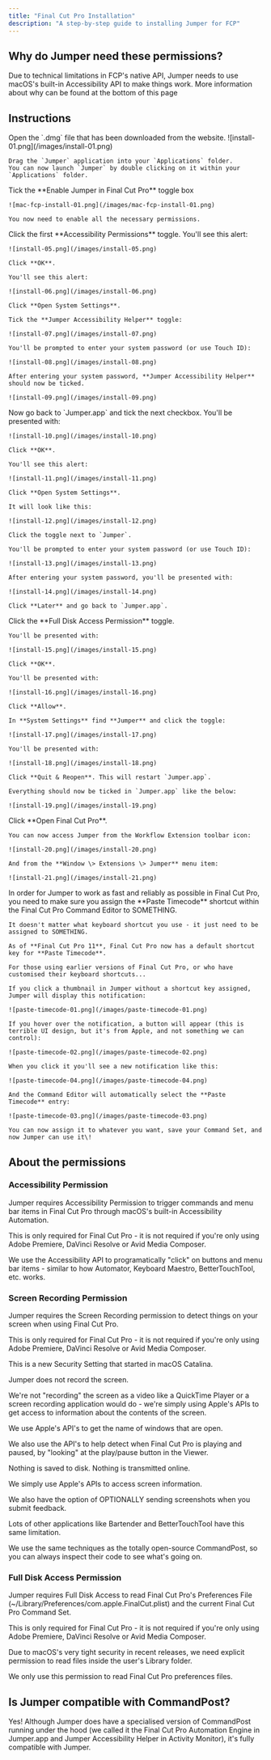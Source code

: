 ```yaml
---
title: "Final Cut Pro Installation"
description: "A step-by-step guide to installing Jumper for FCP"
---
```


## Why do Jumper need these permissions?

Due to technical limitations in FCP's native API, Jumper needs to use macOS's built-in Accessibility API to make things work. More information about why can be found at the bottom of this page

## Instructions

<Steps>
  <Step title="Install Jumper from the dmg">
    Open the `.dmg` file that has been downloaded from the website.
    ![install-01.png](/images/install-01.png)

    Drag the `Jumper` application into your `Applications` folder.
    You can now launch `Jumper` by double clicking on it within your `Applications` folder.
  </Step>
  <Step title="Enable Jumper for Final Cut Pro">
    Tick the **Enable Jumper in Final Cut Pro** toggle box

    ![mac-fcp-install-01.png](/images/mac-fcp-install-01.png)

    You now need to enable all the necessary permissions.
  </Step>
  <Step title="Enable Accessibility Permission">
    Click the first **Accessibility Permissions** toggle.
    You'll see this alert:

    ![install-05.png](/images/install-05.png)

    Click **OK**.

    You'll see this alert:

    ![install-06.png](/images/install-06.png)

    Click **Open System Settings**.

    Tick the **Jumper Accessibility Helper** toggle:

    ![install-07.png](/images/install-07.png)

    You'll be prompted to enter your system password (or use Touch ID):

    ![install-08.png](/images/install-08.png)

    After entering your system password, **Jumper Accessibility Helper** should now be ticked.

    ![install-09.png](/images/install-09.png)
  </Step>
  <Step title="Enable Screen Recording Permission">
    Now go back to `Jumper.app` and tick the next checkbox. You'll be presented with:

    ![install-10.png](/images/install-10.png)

    Click **OK**.

    You'll see this alert:

    ![install-11.png](/images/install-11.png)

    Click **Open System Settings**.

    It will look like this:

    ![install-12.png](/images/install-12.png)

    Click the toggle next to `Jumper`.

    You'll be prompted to enter your system password (or use Touch ID):

    ![install-13.png](/images/install-13.png)

    After entering your system password, you'll be presented with:

    ![install-14.png](/images/install-14.png)

    Click **Later** and go back to `Jumper.app`.
  </Step>
  <Step title="Enable Full Disk Access Permission">
    Click the **Full Disk Access Permission** toggle.

    You'll be presented with:

    ![install-15.png](/images/install-15.png)

    Click **OK**.

    You'll be presented with:

    ![install-16.png](/images/install-16.png)

    Click **Allow**.

    In **System Settings** find **Jumper** and click the toggle:

    ![install-17.png](/images/install-17.png)

    You'll be presented with:

    ![install-18.png](/images/install-18.png)

    Click **Quit & Reopen**. This will restart `Jumper.app`.

    Everything should now be ticked in `Jumper.app` like the below:

    ![install-19.png](/images/install-19.png)
  </Step>
  <Step title="Open Jumper in FCP">
    Click **Open Final Cut Pro**.

    You can now access Jumper from the Workflow Extension toolbar icon:

    ![install-20.png](/images/install-20.png)

    And from the **Window \> Extensions \> Jumper** menu item:

    ![install-21.png](/images/install-21.png)
  </Step>
  <Step title="Assign Paste Timecode shortcut">
    In order for Jumper to work as fast and reliably as possible in Final Cut Pro, you need to make sure you assign the **Paste Timecode** shortcut within the Final Cut Pro Command Editor to SOMETHING.

    It doesn't matter what keyboard shortcut you use - it just need to be assigned to SOMETHING.

    As of **Final Cut Pro 11**, Final Cut Pro now has a default shortcut key for **Paste Timecode**.

    For those using earlier versions of Final Cut Pro, or who have customised their keyboard shortcuts...

    If you click a thumbnail in Jumper without a shortcut key assigned, Jumper will display this notification:

    ![paste-timecode-01.png](/images/paste-timecode-01.png)

    If you hover over the notification, a button will appear (this is terrible UI design, but it's from Apple, and not something we can control):

    ![paste-timecode-02.png](/images/paste-timecode-02.png)

    When you click it you'll see a new notification like this:

    ![paste-timecode-04.png](/images/paste-timecode-04.png)

    And the Command Editor will automatically select the **Paste Timecode** entry:

    ![paste-timecode-03.png](/images/paste-timecode-03.png)

    You can now assign it to whatever you want, save your Command Set, and now Jumper can use it\!
  </Step>
</Steps>


## About the permissions

### Accessibility Permission

Jumper requires Accessibility Permission to trigger commands and menu bar items in Final Cut Pro through macOS's built-in Accessibility Automation.

This is only required for Final Cut Pro - it is not required if you're only using Adobe Premiere, DaVinci Resolve or Avid Media Composer.

We use the Accessibility API to programatically "click" on buttons and menu bar items - similar to how Automator, Keyboard Maestro, BetterTouchTool, etc. works.

### Screen Recording Permission

Jumper requires the Screen Recording permission to detect things on your screen when using Final Cut Pro.

This is only required for Final Cut Pro - it is not required if you're only using Adobe Premiere, DaVinci Resolve or Avid Media Composer.

This is a new Security Setting that started in macOS Catalina.

Jumper does not record the screen.

We're not "recording" the screen as a video like a QuickTime Player or a screen recording application would do - we're simply using Apple's APIs to get access to information about the contents of the screen.

We use Apple's API's to get the name of windows that are open.

We also use the API's to help detect when Final Cut Pro is playing and paused, by "looking" at the play/pause button in the Viewer.

Nothing is saved to disk. Nothing is transmitted online.

We simply use Apple's APIs to access screen information.

We also have the option of OPTIONALLY sending screenshots when you submit feedback.

Lots of other applications like Bartender and BetterTouchTool have this same limitation.

We use the same techniques as the totally open-source CommandPost, so you can always inspect their code to see what's going on.

### Full Disk Access Permission

Jumper requires Full Disk Access to read Final Cut Pro's Preferences File (~/Library/Preferences/com.apple.FinalCut.plist) and the current Final Cut Pro Command Set.

This is only required for Final Cut Pro - it is not required if you're only using Adobe Premiere, DaVinci Resolve or Avid Media Composer.

Due to macOS's very tight security in recent releases, we need explicit permission to read files inside the user's Library folder.

We only use this permission to read Final Cut Pro preferences files.

## Is Jumper compatible with CommandPost?

Yes\! Although Jumper does have a specialised version of CommandPost running under the hood (we called it the Final Cut Pro Automation Engine in Jumper.app and Jumper Accessibility Helper in Activity Monitor), it's fully compatible with Jumper.